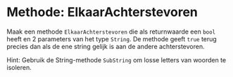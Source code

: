 # Methode: ElkaarAchterstevoren

Maak een methode `ElkaarAchterstevoren` die als returnwaarde een `bool` heeft en 2 parameters van het type `String`. De methode geeft `true` terug precies dan als de ene string gelijk is aan de andere achterstevoren.

Hint: Gebruik de String-methode `SubString` om losse letters van woorden te isoleren.
